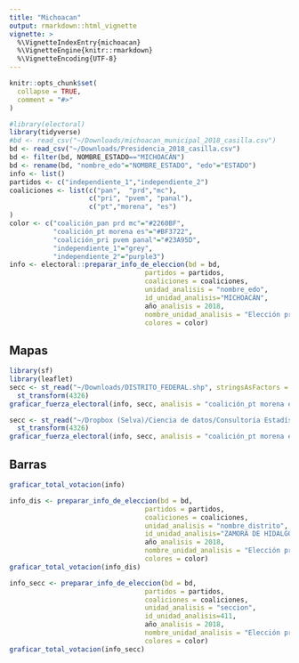 ```yaml
---
title: "Michoacan"
output: rmarkdown::html_vignette
vignette: >
  %\VignetteIndexEntry{michoacan}
  %\VignetteEngine{knitr::rmarkdown}
  %\VignetteEncoding{UTF-8}
---
```


```r
knitr::opts_chunk$set(
  collapse = TRUE,
  comment = "#>"
)
```

```r
#library(electoral)
library(tidyverse)
#bd <- read_csv("~/Downloads/michoacan_municipal_2018_casilla.csv")
bd <- read_csv("~/Downloads/Presidencia_2018_casilla.csv")
bd <- filter(bd, NOMBRE_ESTADO=="MICHOACÁN")
bd <- rename(bd, "nombre_edo"="NOMBRE_ESTADO", "edo"="ESTADO")
info <- list()
partidos <- c("independiente_1","independiente_2")
coaliciones <- list(c("pan",  "prd","mc"),
                    c("pri", "pvem", "panal"),
                    c("pt","morena", "es")
)
color <- c("coalición_pan prd mc"="#2260BF",
           "coalición_pt morena es"="#BF3722",
           "coalición_pri pvem panal"="#23A95D", 
           "independiente_1"="grey", 
           "independiente_2"="purple3")
info <- electoral::preparar_info_de_eleccion(bd = bd,
                                  partidos = partidos,
                                  coaliciones = coaliciones,
                                  unidad_analisis = "nombre_edo",
                                  id_unidad_analisis="MICHOACÁN",
                                  año_analisis = 2018,
                                  nombre_unidad_analisis = "Elección presidencial-Michoacán",
                                  colores = color)


```
## Mapas



```r
library(sf)
library(leaflet)
secc <- st_read("~/Downloads/DISTRITO_FEDERAL.shp", stringsAsFactors = FALSE, quiet = TRUE) %>%
  st_transform(4326) 
graficar_fuerza_electoral(info, secc, analisis = "coalición_pt morena es",nivel="distrito", interactiva = T)

```
```r
secc <- st_read("~/Dropbox (Selva)/Ciencia de datos/Consultoría Estadística/Recursos/Externos/INE/SHP/2017/16 - Michoacán/SECCION.shp", stringsAsFactors = FALSE, quiet = TRUE) %>%
  st_transform(4326) 
graficar_fuerza_electoral(info, secc, analisis = "coalición_pt morena es",nivel="seccion", interactiva = T)

```

## Barras

```r
graficar_total_votacion(info)

```
```r
info_dis <- preparar_info_de_eleccion(bd = bd,
                                  partidos = partidos,
                                  coaliciones = coaliciones,
                                  unidad_analisis = "nombre_distrito",
                                  id_unidad_analisis="ZAMORA DE HIDALGO",
                                  año_analisis = 2018,
                                  nombre_unidad_analisis = "Elección presidencial- Zamora de Hidalgo",
                                  colores = color)
graficar_total_votacion(info_dis)

```




```r
info_secc <- preparar_info_de_eleccion(bd = bd,
                                  partidos = partidos,
                                  coaliciones = coaliciones,
                                  unidad_analisis = "seccion",
                                  id_unidad_analisis=411,
                                  año_analisis = 2018,
                                  nombre_unidad_analisis = "Elección presidencial- Sección 411",
                                  colores = color)
graficar_total_votacion(info_secc)

```
